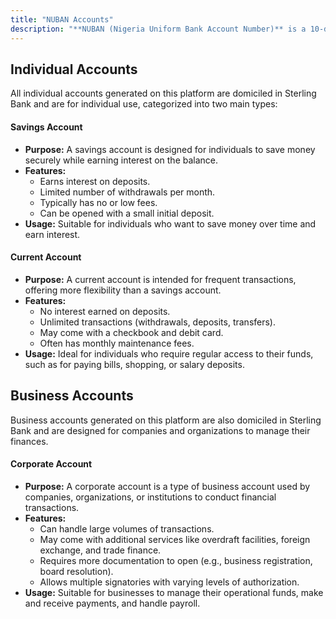 ```yaml
---
title: "NUBAN Accounts"
description: "**NUBAN (Nigeria Uniform Bank Account Number)** is a 10-digit bank account numbering system implemented by the Central Bank of Nigeria (CBN) to enhance the efficiency of electronic transactions in the country."
---
```


## Individual Accounts

All individual accounts generated on this platform are domiciled in Sterling Bank and are for individual use, categorized into two main types:

#### Savings Account

- **Purpose:** A savings account is designed for individuals to save money securely while earning interest on the balance.
- **Features:**
  - Earns interest on deposits.
  - Limited number of withdrawals per month.
  - Typically has no or low fees.
  - Can be opened with a small initial deposit.
- **Usage:** Suitable for individuals who want to save money over time and earn interest.

#### Current Account

- **Purpose:** A current account is intended for frequent transactions, offering more flexibility than a savings account.
- **Features:**
  - No interest earned on deposits.
  - Unlimited transactions (withdrawals, deposits, transfers).
  - May come with a checkbook and debit card.
  - Often has monthly maintenance fees.
- **Usage:** Ideal for individuals who require regular access to their funds, such as for paying bills, shopping, or salary deposits.

## Business Accounts

Business accounts generated on this platform are also domiciled in Sterling Bank and are designed for companies and organizations to manage their finances.

#### Corporate Account

- **Purpose:** A corporate account is a type of business account used by companies, organizations, or institutions to conduct financial transactions.
- **Features:**
  - Can handle large volumes of transactions.
  - May come with additional services like overdraft facilities, foreign exchange, and trade finance.
  - Requires more documentation to open (e.g., business registration, board resolution).
  - Allows multiple signatories with varying levels of authorization.
- **Usage:** Suitable for businesses to manage their operational funds, make and receive payments, and handle payroll.
